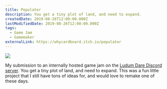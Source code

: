 ---
title: Populator
description: You get a tiny plot of land, and need to expand.
createdDate: 2019-08-26T12:00:00.000Z
lastModifiedDate: 2019-08-26T12:00:00.000Z
tags:
  - Game Jam
  - Gamemaker
externalLink: https://whycardboard.itch.io/populator
---
![](/images/populator/image.png)

My submission to an internally hosted game jam on the [Ludum Dare Discord server](https://discord.gg/ucGcvKK). You get a tiny plot of land, and need to expand. This was a fun little project that I still have tons of ideas for, and would love to remake one of these days.
